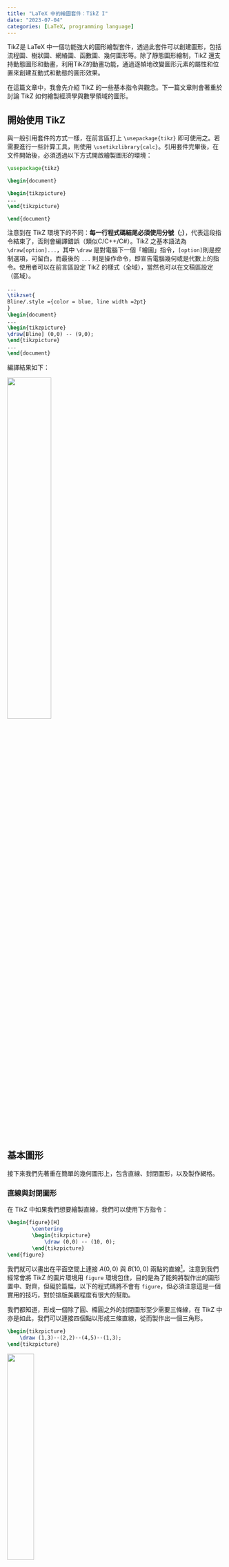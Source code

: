 ```yaml
---
title: "LaTeX 中的繪圖套件：TikZ I"
date: "2023-07-04"
categories: [LaTeX, programming language]
---
```


TikZ是 LaTeX 中一個功能強大的圖形繪製套件，透過此套件可以創建圖形，包括流程圖、樹狀圖、網絡圖、函數圖、幾何圖形等。除了靜態圖形繪制，TikZ 還支持動態圖形和動畫，利用TikZ的動畫功能，通過逐幀地改變圖形元素的屬性和位置來創建互動式和動態的圖形效果。

在這篇文章中，我會先介紹 TikZ 的一些基本指令與觀念。下一篇文章則會著重於討論 TikZ 如何繪製經濟學與數學領域的圖形。

## 開始使用 TikZ

與一般引用套件的方式一樣，在前言區打上 `\usepackage{tikz}` 即可使用之。若需要進行一些計算工具，則使用 `\usetikzlibrary{calc}`。引用套件完畢後，在文件開始後，必須透過以下方式開啟繪製圖形的環境：

```tex
\usepackage{tikz}

\begin{document}

\begin{tikzpicture}
...
\end{tikzpicture}

\end{document}
```

注意到在 TikZ 環境下的不同：**每一行程式碼結尾必須使用分號（;）**，代表這段指令結束了，否則會編譯錯誤（類似C/C++/C#）。TikZ 之基本語法為`\draw[option]...`，其中 `\draw` 是對電腦下一個「繪圖」指令，`[option]`則是控制選項，可留白，而最後的 `...` 則是操作命令，即宣告電腦幾何或是代數上的指令。使用者可以在前言區設定 TikZ 的樣式（全域），當然也可以在文稿區設定（區域）。

```tex
...
\tikzset{
Bline/.style ={color = blue, line width =2pt}
}
\begin{document}
...
\begin{tikzpicture}
\draw[Bline] (0,0) -- (9,0);
\end{tikzpicture}
...
\end{document}
```

編譯結果如下：

![](https://i.imgur.com/HsUGY2S.png){fig-align="center" width=45%}

## 基本圖形

接下來我們先著重在簡單的幾何圖形上，包含直線、封閉圖形，以及製作網格。

### 直線與封閉圖形

在 TikZ 中如果我們想要繪製直線，我們可以使用下方指令：

```tex
\begin{figure}[H]
		\centering
		\begin{tikzpicture}	
			\draw (0,0) -- (10, 0);
		\end{tikzpicture}
\end{figure}
```

我們就可以畫出在平面空間上連接 $A(0,0)$ 與 $B(10, 0)$ 兩點的直線[^1]。注意到我們經常會將 TikZ 的圖片環境用 `figure` 環境包住，目的是為了能夠將製作出的圖形置中、對齊，但礙於篇幅，以下的程式碼將不會有 `figure`，但必須注意這是一個實用的技巧，對於排版美觀程度有很大的幫助。

[^1]:若想要更改直線的顏色，則可以在 `\draw` 後方加上 `[color = 顏色]` 即可。在使用顏色之前，我們要使用 `xcolor` 這個套件，因此必須在前言區加上 `usepackage{xcolor}`。當然也可以自定義顏色。

我們都知道，形成一個除了圓、橢圓之外的封閉圖形至少需要三條線，在 TikZ 中亦是如此，我們可以連接四個點以形成三條直線，從而製作出一個三角形。

```tex
\begin{tikzpicture}
    \draw (1,3)--(2,2)--(4,5)--(1,3);
\end{tikzpicture}
```

![](fig1.png){fig-align="center" width=35%}

但這並非實際意義上的封閉圖形，因為我們僅把三個點用直線連接而已。正確的作法應該是在第三個點最後加上 `--cycle`，即：

```tex
\begin{tikzpicture}
    \draw (1,3)--(2,2)--(4,5)--cycle;
\end{tikzpicture}
```

我們加上圓角效果後便可發現兩者的差別，方法即是在 `\draw` 後面加上 `[round corners]`。

![](fig2.png){fig-align="center" width=55%}

而矩形的畫法則是給定對頂點，兩者中間用 `rectangle` 表達要繪製矩形。

```tex
\begin{tikzpicture}
    \draw(0, 0)  rectangle (6,3);
\end{tikzpicture}
```

![](fig3.png){fig-align="center" width=55%}

### 圓形、橢圓與弧

當使用TikZ繪製圖形時，可以使用相應的命令和參數來創建圓形、橢圓和弧。繪製圓形非常簡單，只需要給定圓心與半徑即可繪製，其中半徑可以指定單位，例如以下的範例便是指定圓心為 $(0, 0)$，半徑為 $1$ 公分的圓：

```latex
\begin{tikzpicture}
    \draw (0,0) circle (2cm);
\end{tikzpicture}
```

![](fig4.png){fig-align="center" width=55%}

在上述範例中，`circle` 命令用於繪製一個圓形。橢圓則是使用 `ellipse`，並在後面指定長軸與短軸。下方範例為長軸 $6$ 公分，短軸 $4$ 公分的橢圓。

```latex
\begin{tikzpicture}
    \draw (0,0) ellipse (3cm and 2cm);
\end{tikzpicture}
```

![](fig5.png){fig-align="center" width=55%}

而弧的繪製方法則是使用 `arc`，並指定弧度與半徑：

```latex
\begin{tikzpicture}
    \draw (0,0) arc (0:180:2cm);
\end{tikzpicture}
```

![](fig6.png){fig-align="center" width=55%}

上述範例繪製了一個從 $0^{\circ}$ 到 $180^{\circ}$ 且半徑為 2公分的圓弧。此外，我們也可以繪製橢圓弧，方法則是在指定弧度後再加上長軸與短軸：

```latex
\begin{tikzpicture}
		\draw (0 ,0) arc (0:270:2 and 1);
\end{tikzpicture}
```

![](fig7.png){fig-align="center" width=55%}

### 曲線

一般來說我們在繪製曲線時，使用的都是貝塞爾曲線(Bézier curve)的算法[^2]。在 TikZ 中我們使用的方法是將上面繪製封閉圖形的 `--` 代換成 `..`即可。我們先來看範例：

```tex
\begin{tikzpicture}
	  \draw (5,1) parabola bend (6,0) (7.414 ,2);
\end{tikzpicture}
```

![](fig8.png){fig-align="center" width=55%}

我們使用 `parabola` 指令代表我們要繪製拋物線，其中 `bend` 是告知電腦我們要指定頂點於 $(6, 0)$。


[^2]:Bézier curve - Wikipedia. (2021, April 26). Bézier Curve - Wikipedia. https://en.wikipedia.org/wiki/B%C3%A9zier_curve.

### 網格

## 圖形控制

### 線條調整

### 圖形變換

## 示意圖

### 節點

### 流程圖

### 繪製函數圖形

